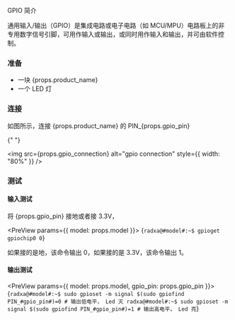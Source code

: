 
GPIO 简介

通用输入/输出（GPIO）是集成电路或电子电路（如 MCU/MPU）电路板上的非专用数字信号引脚，可用作输入或输出，或同时用作输入和输出，并可由软件控制。

### 准备

<ul>
  <li>一块 {props.product_name}</li>
  <li>一个 LED 灯</li>
</ul>

### 连接

<p>
  如图所示，连接 {props.product_name} 的 PIN_{props.gpio_pin}
</p>{" "}

<img
  src={props.gpio_connection}
  alt="gpio connection"
  style={{ width: "80%" }}
/>

### 测试

#### 输入测试

将 {props.gpio_pin} 接地或者接 3.3V，

<PreView params={{ model: props.model }}>
  {`
  radxa@#model#:~$ gpioget gpiochip0 0
  `}
</PreView>

如果接的是地，该命令输出 0，如果接的是 3.3V，该命令输出 1。

#### 输出测试

<PreView params={{ model: props.model, gpio_pin: props.gpio_pin }}>
  {`
  radxa@#model#:~$ sudo gpioset -m signal $(sudo gpiofind PIN_#gpio_pin#)=0 # 输出低电平， Led 灭
  radxa@#model#:~$ sudo gpioset -m signal $(sudo gpiofind PIN_#gpio_pin#)=1 # 输出高电平， Led 亮
  `}
</PreView>
